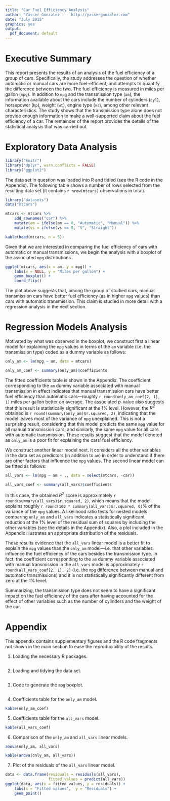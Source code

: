 ```yaml
---
title: "Car Fuel Efficiency Analysis"
author: "Yasser Gonzalez --- http://yassergonzalez.com"
date: "July 2015"
graphics: yes
output:
  pdf_document: default
---
```


# Executive Summary

This report presents the results of an analysis of the fuel efficiency of a group of cars.
Specifically, the study addresses the question of whether automatic or manual cars are 
more fuel-efficient, and attempts to quantify the difference between the two.
The fuel efficiency is measured in miles per gallon (`mpg`). In addition to `mpg`
and the transmission type (`am`), the information available about the cars include
the number of cylinders (`cyl`), horsepower (`hp`), weight (`wt`), engine type (`vs`), 
among other relevant characteristics. The study shows that the transmission type alone
does not provide enough information to make a well-supported claim about the fuel efficiency 
of a car. The remainder of the report provides the details of the statistical analysis 
that was carried out.

# Exploratory Data Analysis

```r
library("knitr")
library("dplyr", warn.conflicts = FALSE)
library("ggplot2")
```

The data set in question was loaded into R and tidied (see the R code in 
the Appendix). The following table shows a number of rows selected from the 
resulting data set (it contains `r nrow(mtcars)` observations in total).

```r
library("datasets")
data("mtcars")

mtcars <- mtcars %>%
    add_rownames("car") %>%
    mutate(am = ifelse(am == 0, "Automatic", "Manual")) %>%
    mutate(vs = ifelse(vs == 0, "V", "Straight"))
```

```r
kable(head(mtcars, n = 5))
```

Given that we are interested in comparing the fuel efficiency of cars with 
automatic or manual transmissions, we begin the analysis with a boxplot of the 
associated `mpg` distributions.

```r
ggplot(mtcars, aes(x = am, y = mpg)) +
    labs(x = NULL, y = "Miles per gallon") +
    geom_boxplot() +
    coord_flip()
```

The plot above suggests that, among the group of studied cars, manual transmission
cars have better fuel efficiency (as in higher `mpg` values) than cars with 
automatic transmission. This claim is studied in more detail with a regression 
analysis in the next section.

# Regression Models Analysis

Motivated by what was observed in the boxplot, we construct first a linear model for 
explaining the `mpg` values in terms of the `am` variable (i.e. the transmission type) 
coded as a dummy variable as follows:

```r
only_am <- lm(mpg ~ am, data = mtcars)
```

```r
only_am_coef <- summary(only_am)$coefficients
```

The fitted coefficients table is shown in the Appendix. The coefficient 
corresponding to the `am` dummy variable associated with manual transmission 
in effect indicates that manual transmission cars have better fuel efficiency 
than automatic cars---roughly `r round(only_am_coef[2, 1], 1)` miles per gallon 
better on average. The associated $p$-value also suggests that this result is 
statistically significant at the 1% level. However, the $R^2$ obtained is 
`r round(summary(only_am)$r.squared, 2)`, indicating that the model leaves
most of the variance of `mpg` unexplained. This is not a surprising result, 
considering that this model predicts the same `mpg` value for all manual 
transmission cars; and similarly, the same `mpg` value for all cars 
with automatic transmission. These results suggest that the model denoted as 
`only_am` is a poor fit for explaining the cars' fuel efficiency.

We construct another linear model next. It considers all the other variables 
in the data set as predictors (in addition to `am`) in order to understand 
if there are other factors that influence the `mpg` values. The second linear 
model can be fitted as follows:

```r
all_vars <- lm(mpg ~ am + ., data = select(mtcars, -car))
```

```r
all_vars_coef <- summary(all_vars)$coefficients
```

In this case, the obtained $R^2$ score is approximately 
`r round(summary(all_vars)$r.squared, 2)`, which means that the model explains 
roughly `r round(100 * summary(all_vars)$r.squared, 0)`% of the variance of 
the `mpg` values. A likelihood ratio tests for nested 
models comparing `only_am` and `all_vars` indicates a statistically
significant reduction at the 1\% level of the residual sum of squares
by including the other variables (see the details in the Appendix). 
Also, a plot included in the Appendix illustrates an appropriate 
distribution of the residuals. 

These results evidence that the `all_vars` linear model is a better fit 
to explain the `mpg` values than the `only_am` model---i.e. that other 
variables influence the fuel efficiency of the cars besides the transmission 
type. In fact, the coefficient corresponding to the `am` dummy variable 
associated with manual transmission in the `all_vars` model is approximately 
`r round(all_vars_coef[2, 1], 2)` (i.e. the `mpg` difference between manual 
and automatic transmissions) and it is not statistically significantly
different from zero at the 1\% level. 

Summarizing, the transmission type does not seem to have a significant impact 
on the fuel efficiency of the cars after having accounted for the effect of 
other variables such as the number of cylinders and the weight of the car.

# Appendix

This appendix contains supplementary figures and the R code fragments not shown 
in the main section to ease the reproducibility of the results.

1. Loading the necessary R packages.

```r
```

2. Loading and tidying the data set.

```r
```

3. Code to generate the `mpg` boxplot.

```r
```

4. Coefficients table for the `only_am` model.

```r
kable(only_am_coef)
```

5. Coefficients table for the `all_vars` model.

```r
kable(all_vars_coef)
```

6. Comparison of the `only_am` and `all_vars` linear models.

```r
anova(only_am, all_vars)
```

```r
kable(anova(only_am, all_vars))
```

7. Plot of the residuals of the `all_vars` linear model.

```r
data <- data.frame(residuals = residuals(all_vars),
                   fitted_values = predict(all_vars))
ggplot(data, aes(x = fitted_values, y = residuals)) +
    labs(x = "Fitted values",  y = "Residuals") +
    geom_point()
```
